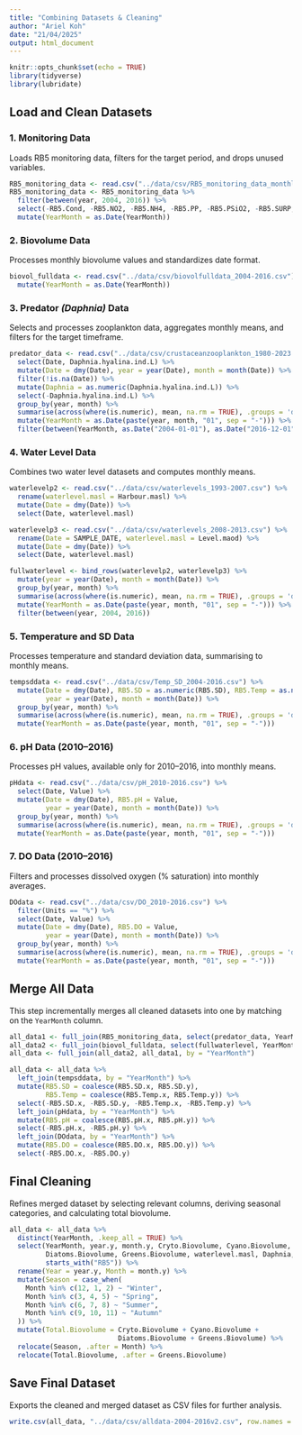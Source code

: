 ```yaml
---
title: "Combining Datasets & Cleaning"
author: "Ariel Koh"
date: "21/04/2025"
output: html_document
---
```


```r
knitr::opts_chunk$set(echo = TRUE)
library(tidyverse)
library(lubridate)
```

## Load and Clean Datasets

### 1. Monitoring Data
Loads RB5 monitoring data, filters for the target period, and drops unused variables.
```r
RB5_monitoring_data <- read.csv("../data/csv/RB5_monitoring_data_monthly_average_1980-2023.csv")
RB5_monitoring_data <- RB5_monitoring_data %>%
  filter(between(year, 2004, 2016)) %>%
  select(-RB5.Cond, -RB5.NO2, -RB5.NH4, -RB5.PP, -RB5.PSiO2, -RB5.SURP, -RB5.TSi, -RB5.TSP, -RB5.TON) %>%
  mutate(YearMonth = as.Date(YearMonth))
```

### 2. Biovolume Data
Processes monthly biovolume values and standardizes date format.
```r
biovol_fulldata <- read.csv("../data/csv/biovolfulldata_2004-2016.csv") %>%
  mutate(YearMonth = as.Date(YearMonth))
```

### 3. Predator <em>(Daphnia)</em> Data
Selects and processes zooplankton data, aggregates monthly means, and filters for the target timeframe.
```r
predator_data <- read.csv("../data/csv/crustaceanzooplankton_1980-2023.csv") %>%
  select(Date, Daphnia.hyalina.ind.L) %>%
  mutate(Date = dmy(Date), year = year(Date), month = month(Date)) %>%
  filter(!is.na(Date)) %>%
  mutate(Daphnia = as.numeric(Daphnia.hyalina.ind.L)) %>%
  select(-Daphnia.hyalina.ind.L) %>%
  group_by(year, month) %>%
  summarise(across(where(is.numeric), mean, na.rm = TRUE), .groups = 'drop') %>%
  mutate(YearMonth = as.Date(paste(year, month, "01", sep = "-"))) %>%
  filter(between(YearMonth, as.Date("2004-01-01"), as.Date("2016-12-01")))
```

### 4. Water Level Data
Combines two water level datasets and computes monthly means.
```r
waterlevelp2 <- read.csv("../data/csv/waterlevels_1993-2007.csv") %>%
  rename(waterlevel.masl = Harbour.masl) %>%
  mutate(Date = dmy(Date)) %>%
  select(Date, waterlevel.masl)

waterlevelp3 <- read.csv("../data/csv/waterlevels_2008-2013.csv") %>%
  rename(Date = SAMPLE_DATE, waterlevel.masl = Level.maod) %>%
  mutate(Date = dmy(Date)) %>%
  select(Date, waterlevel.masl)

fullwaterlevel <- bind_rows(waterlevelp2, waterlevelp3) %>%
  mutate(year = year(Date), month = month(Date)) %>%
  group_by(year, month) %>%
  summarise(across(where(is.numeric), mean, na.rm = TRUE), .groups = 'drop') %>%
  mutate(YearMonth = as.Date(paste(year, month, "01", sep = "-"))) %>%
  filter(between(year, 2004, 2016))
```

### 5. Temperature and SD Data
Processes temperature and standard deviation data, summarising to monthly means.
```r
tempsddata <- read.csv("../data/csv/Temp_SD_2004-2016.csv") %>%
  mutate(Date = dmy(Date), RB5.SD = as.numeric(RB5.SD), RB5.Temp = as.numeric(RB5.Temp),
         year = year(Date), month = month(Date)) %>%
  group_by(year, month) %>%
  summarise(across(where(is.numeric), mean, na.rm = TRUE), .groups = 'drop') %>%
  mutate(YearMonth = as.Date(paste(year, month, "01", sep = "-")))
```

### 6. pH Data (2010–2016)
Processes pH values, available only for 2010–2016, into monthly means.
```r
pHdata <- read.csv("../data/csv/pH_2010-2016.csv") %>%
  select(Date, Value) %>%
  mutate(Date = dmy(Date), RB5.pH = Value,
         year = year(Date), month = month(Date)) %>%
  group_by(year, month) %>%
  summarise(across(where(is.numeric), mean, na.rm = TRUE), .groups = 'drop') %>%
  mutate(YearMonth = as.Date(paste(year, month, "01", sep = "-")))
```

### 7. DO Data (2010–2016)
Filters and processes dissolved oxygen (% saturation) into monthly averages.
```r
DOdata <- read.csv("../data/csv/DO_2010-2016.csv") %>%
  filter(Units == "%") %>%
  select(Date, Value) %>%
  mutate(Date = dmy(Date), RB5.DO = Value,
         year = year(Date), month = month(Date)) %>%
  group_by(year, month) %>%
  summarise(across(where(is.numeric), mean, na.rm = TRUE), .groups = 'drop') %>%
  mutate(YearMonth = as.Date(paste(year, month, "01", sep = "-")))
```

## Merge All Data
This step incrementally merges all cleaned datasets into one by matching on the `YearMonth` column.
```r
all_data1 <- full_join(RB5_monitoring_data, select(predator_data, YearMonth, Daphnia), by = "YearMonth")
all_data2 <- full_join(biovol_fulldata, select(fullwaterlevel, YearMonth, waterlevel.masl), by = "YearMonth")
all_data <- full_join(all_data2, all_data1, by = "YearMonth")

all_data <- all_data %>%
  left_join(tempsddata, by = "YearMonth") %>%
  mutate(RB5.SD = coalesce(RB5.SD.x, RB5.SD.y),
         RB5.Temp = coalesce(RB5.Temp.x, RB5.Temp.y)) %>%
  select(-RB5.SD.x, -RB5.SD.y, -RB5.Temp.x, -RB5.Temp.y) %>%
  left_join(pHdata, by = "YearMonth") %>%
  mutate(RB5.pH = coalesce(RB5.pH.x, RB5.pH.y)) %>%
  select(-RB5.pH.x, -RB5.pH.y) %>%
  left_join(DOdata, by = "YearMonth") %>%
  mutate(RB5.DO = coalesce(RB5.DO.x, RB5.DO.y)) %>%
  select(-RB5.DO.x, -RB5.DO.y)
```

## Final Cleaning
Refines merged dataset by selecting relevant columns, deriving seasonal categories, and calculating total biovolume.
```r
all_data <- all_data %>%
  distinct(YearMonth, .keep_all = TRUE) %>%
  select(YearMonth, year.y, month.y, Cryto.Biovolume, Cyano.Biovolume,
         Diatoms.Biovolume, Greens.Biovolume, waterlevel.masl, Daphnia,
         starts_with("RB5")) %>%
  rename(Year = year.y, Month = month.y) %>%
  mutate(Season = case_when(
    Month %in% c(12, 1, 2) ~ "Winter",
    Month %in% c(3, 4, 5) ~ "Spring",
    Month %in% c(6, 7, 8) ~ "Summer",
    Month %in% c(9, 10, 11) ~ "Autumn"
  )) %>%
  mutate(Total.Biovolume = Cryto.Biovolume + Cyano.Biovolume +
                           Diatoms.Biovolume + Greens.Biovolume) %>%
  relocate(Season, .after = Month) %>%
  relocate(Total.Biovolume, .after = Greens.Biovolume)
```

## Save Final Dataset
Exports the cleaned and merged dataset as CSV files for further analysis.
```r
write.csv(all_data, "../data/csv/alldata-2004-2016v2.csv", row.names = FALSE)
```
